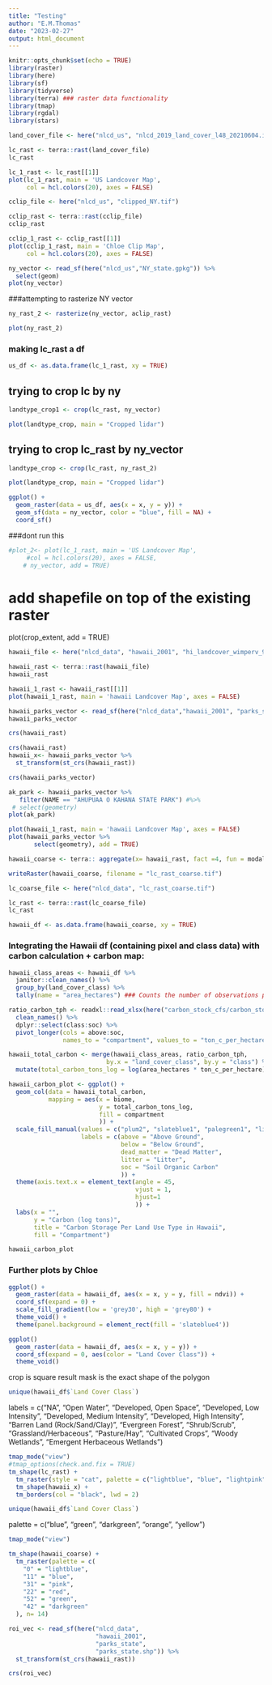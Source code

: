 ```yaml
---
title: "Testing"
author: "E.M.Thomas"
date: "2023-02-27"
output: html_document
---
```


```r
knitr::opts_chunk$set(echo = TRUE)
library(raster)
library(here)
library(sf)
library(tidyverse)
library(terra) ### raster data functionality
library(tmap)
library(rgdal)
library(stars)
```




```r
land_cover_file <- here("nlcd_us", "nlcd_2019_land_cover_l48_20210604.img")

lc_rast <- terra::rast(land_cover_file)
lc_rast
```

```r
lc_1_rast <- lc_rast[[1]]
plot(lc_1_rast, main = 'US Landcover Map', 
     col = hcl.colors(20), axes = FALSE)
```


```r
cclip_file <- here("nlcd_us", "clipped_NY.tif")

cclip_rast <- terra::rast(cclip_file)
cclip_rast
```


```r
cclip_1_rast <- cclip_rast[[1]]
plot(cclip_1_rast, main = 'Chloe Clip Map', 
     col = hcl.colors(20), axes = FALSE)
```

  
```r
ny_vector <- read_sf(here("nlcd_us","NY_state.gpkg")) %>% 
  select(geom)
plot(ny_vector)
```

###attempting to rasterize NY vector 


```r
ny_rast_2 <- rasterize(ny_vector, aclip_rast)
```


```r
plot(ny_rast_2)
```




### making lc_rast a df
```r
us_df <- as.data.frame(lc_1_rast, xy = TRUE)
```

## trying to crop lc by ny 
```r
landtype_crop1 <- crop(lc_rast, ny_vector)

plot(landtype_crop, main = "Cropped lidar")
```

## trying to crop lc_rast by ny_vector
```r
landtype_crop <- crop(lc_rast, ny_rast_2)

plot(landtype_crop, main = "Cropped lidar")

```


```r
ggplot() +
  geom_raster(data = us_df, aes(x = x, y = y)) + 
  geom_sf(data = ny_vector, color = "blue", fill = NA) +
  coord_sf()
```

###dont run this 
```r
#plot_2<- plot(lc_1_rast, main = 'US Landcover Map', 
     #col = hcl.colors(20), axes = FALSE,
    # ny_vector, add = TRUE)
```

# add shapefile on top of the existing raster
plot(crop_extent, add = TRUE)




```r
hawaii_file <- here("nlcd_data", "hawaii_2001", "hi_landcover_wimperv_9-30-08_se5.img")

hawaii_rast <- terra::rast(hawaii_file)
hawaii_rast
```

```r
hawaii_1_rast <- hawaii_rast[[1]]
plot(hawaii_1_rast, main = 'hawaii Landcover Map', axes = FALSE)
```


```r
hawaii_parks_vector <- read_sf(here("nlcd_data","hawaii_2001", "parks_state","parks_state.shp")) 
hawaii_parks_vector
```

```r
crs(hawaii_rast)
```



```r
crs(hawaii_rast)
hawaii_x<- hawaii_parks_vector %>% 
  st_transform(st_crs(hawaii_rast))
```

```r
crs(hawaii_parks_vector)
```


```r
ak_park <- hawaii_parks_vector %>% 
   filter(NAME == "AHUPUAA O KAHANA STATE PARK") #%>% 
 # select(geometry)
plot(ak_park)
```



```r
plot(hawaii_1_rast, main = 'hawaii Landcover Map', axes = FALSE) 
plot(hawaii_parks_vector %>% 
       select(geometry), add = TRUE)
```


```r
hawaii_coarse <- terra:: aggregate(x= hawaii_rast, fact =4, fun = modal)
```


```r
writeRaster(hawaii_coarse, filename = "lc_rast_coarse.tif")
```

```r
lc_coarse_file <- here("nlcd_data", "lc_rast_coarse.tif")

lc_rast <- terra::rast(lc_coarse_file)
lc_rast
```


```r
hawaii_df <- as.data.frame(hawaii_coarse, xy = TRUE)
```

### Integrating the Hawaii df (containing pixel and class data) with carbon calculation + carbon map:

```r
hawaii_class_areas <- hawaii_df %>% 
  janitor::clean_names() %>% 
  group_by(land_cover_class) %>% 
  tally(name = "area_hectares") ### Counts the number of observations per group (defined as land cover class in previous row).
```

```r
ratio_carbon_tph <- readxl::read_xlsx(here("carbon_stock_cfs/carbon_storage_ton_C_per_hectare.xlsx")) %>% 
  clean_names() %>% 
  dplyr::select(class:soc) %>% 
  pivot_longer(cols = above:soc, 
               names_to = "compartment", values_to = "ton_c_per_hectare")

hawaii_total_carbon <- merge(hawaii_class_areas, ratio_carbon_tph, 
                           by.x = "land_cover_class", by.y = "class") %>% 
  mutate(total_carbon_tons_log = log(area_hectares * ton_c_per_hectare)) 

hawaii_carbon_plot <- ggplot() +
  geom_col(data = hawaii_total_carbon, 
           mapping = aes(x = biome, 
                         y = total_carbon_tons_log, 
                         fill = compartment
                         )) +
  scale_fill_manual(values = c("plum2", "slateblue1", "palegreen1", "lightgoldenrod1", "tan1"), 
                    labels = c(above = "Above Ground", 
                               below = "Below Ground", 
                               dead_matter = "Dead Matter", 
                               litter = "Litter", 
                               soc = "Soil Organic Carbon"
                               )) +
  theme(axis.text.x = element_text(angle = 45, 
                                   vjust = 1, 
                                   hjust=1
                                   )) +
  labs(x = "", 
       y = "Carbon (log tons)", 
       title = "Carbon Storage Per Land Use Type in Hawaii", 
       fill = "Compartment")

hawaii_carbon_plot
```

### Further plots by Chloe

``` r
ggplot() +
  geom_raster(data = hawaii_df, aes(x = x, y = y, fill = ndvi)) +
  coord_sf(expand = 0) +
  scale_fill_gradient(low = 'grey30', high = 'grey80') +
  theme_void() +
  theme(panel.background = element_rect(fill = 'slateblue4'))
```


```r
ggplot() 
  geom_raster(data = hawaii_df, aes(x = x, y = y)) +
  coord_sf(expand = 0, aes(color = "Land Cover Class")) + 
  theme_void() 
```
crop is square result 
mask is the exact shape of the polygon 



```r
unique(hawaii_df$`Land Cover Class`)
```

labels = c("NA", "Open Water", "Developed, Open Space", "Developed, Low Intensity", "Developed, Medium Intensity", "Developed, High Intensity", "Barren Land (Rock/Sand/Clay)", "Evergreen Forest", "Shrub/Scrub", "Grassland/Herbaceous", "Pasture/Hay", "Cultivated Crops", "Woody Wetlands", "Emergent Herbaceous Wetlands")

```r
tmap_mode("view")
#tmap_options(check.and.fix = TRUE)
tm_shape(lc_rast) +
  tm_raster(style = "cat", palette = c("lightblue", "blue", "lightpink", "coral1", "red", "darkred", "tan", "darkgreen", "darkgoldenrod3", "darkkhaki", "khaki1", "brown", "lightcyan", "lightseagreen"), labels = c("NA", "Open Water", "Developed, Open Space", "Developed, Low Intensity", "Developed, Medium Intensity", "Developed, High Intensity", "Barren Land (Rock/Sand/Clay)", "Evergreen Forest", "Shrub/Scrub", "Grassland/Herbaceous", "Pasture/Hay", "Cultivated Crops", "Woody Wetlands", "Emergent Herbaceous Wetlands"), n= 14) +
  tm_shape(hawaii_x) +
  tm_borders(col = "black", lwd = 2)
```



```r
unique(hawaii_df$`Land Cover Class`)
```



palette = c("blue", "green", "darkgreen", "orange", "yellow")
```r
tmap_mode("view")

tm_shape(hawaii_coarse) +
  tm_raster(palette = c(
    "0" = "lightblue",
    "11" = "blue",
    "31" = "pink",
    "22" = "red",
    "52" = "green",
    "42" = "darkgreen"
  ), n= 14)
```



```r
roi_vec <- read_sf(here("nlcd_data",
                        "hawaii_2001", 
                        "parks_state",
                        "parks_state.shp")) %>% 
  st_transform(st_crs(hawaii_rast))

crs(roi_vec)
```


